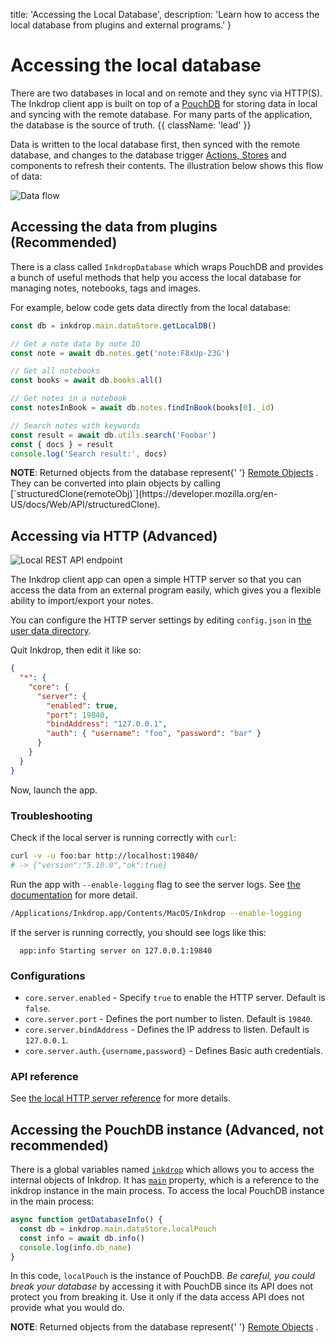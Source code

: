 
  title: 'Accessing the Local Database',
  description:
    'Learn how to access the local database from plugins and external programs.'
}

# Accessing the local database

There are two databases in local and on remote and they sync via HTTP(S).
The Inkdrop client app is built on top of a [PouchDB](https://pouchdb.com/) for storing data in local and syncing with the remote database. For many parts of the application, the database is the source of truth. {{ className: 'lead' }}

Data is written to the local database first, then synced with the remote database, and changes to the database trigger [Actions, Stores](/guides/flux-architecture) and components to refresh their contents. The illustration below shows this flow of data:

![Data flow](/images/accessing-the-local-database_data-flow.png)

## Accessing the data from plugins (Recommended)

There is a class called `InkdropDatabase` which wraps PouchDB and provides a bunch of useful methods that help you access the local database for managing notes, notebooks, tags and images.

For example, below code gets data directly from the local database:

```js
const db = inkdrop.main.dataStore.getLocalDB()

// Get a note data by note ID
const note = await db.notes.get('note:F8xUp-23G')

// Get all notebooks
const books = await db.books.all()

// Get notes in a notebook
const notesInBook = await db.notes.findInBook(books[0]._id)

// Search notes with keywords
const result = await db.utils.search('Foobar')
const { docs } = result
console.log('Search result:', docs)
```

<Note>
  <strong>NOTE</strong>: Returned objects from the database represent{' '}
  <a href="https://github.com/electron/remote#remote-objects">Remote Objects</a>
  . They can be converted into plain objects by calling
  [`structuredClone(remoteObj)`](https://developer.mozilla.org/en-US/docs/Web/API/structuredClone).
</Note>

<Resources level={3} />

## Accessing via HTTP (Advanced)

![Local REST API endpoint](/images/accessing-the-local-database_local-rest-api-endpoint.png)

The Inkdrop client app can open a simple HTTP server so that you can access the data from an external program easily, which gives you a flexible ability to import/export your notes.

You can configure the HTTP server settings by editing `config.json` in [the user data directory](https://docs.inkdrop.app/manual/basic-usage#user-data-directory).

Quit Inkdrop, then edit it like so:

```json
{
  "*": {
    "core": {
      "server": {
        "enabled": true,
        "port": 19840,
        "bindAddress": "127.0.0.1",
        "auth": { "username": "foo", "password": "bar" }
      }
    }
  }
}
```

Now, launch the app.

### Troubleshooting

Check if the local server is running correctly with `curl`:

```sh
curl -v -u foo:bar http://localhost:19840/
# -> {"version":"5.10.0","ok":true}
```

Run the app with `--enable-logging` flag to see the server logs. See [the documentation](https://docs.inkdrop.app/manual/troubleshooting#enable-logging) for more detail.

```sh
/Applications/Inkdrop.app/Contents/MacOS/Inkdrop --enable-logging
```

If the server is running correctly, you should see logs like this:

```
  app:info Starting server on 127.0.0.1:19840
```

### Configurations

- `core.server.enabled` - Specify `true` to enable the HTTP server. Default is `false`.
- `core.server.port` - Defines the port number to listen. Default is `19840`.
- `core.server.bindAddress` - Defines the IP address to listen. Default is `127.0.0.1`.
- `core.server.auth.{username,password}` - Defines Basic auth credentials.

### API reference

See [the local HTTP server reference](/data-access/local-http-server) for more details.

## Accessing the PouchDB instance (Advanced, not recommended)

There is a global variables named [`inkdrop`](/modules/environment) which allows you to access the internal objects of Inkdrop.
It has [`main`](/modules/inkdrop-application) property, which is a reference to the inkdrop instance in the main process.
To access the local PouchDB instance in the main process:

```js
async function getDatabaseInfo() {
  const db = inkdrop.main.dataStore.localPouch
  const info = await db.info()
  console.log(info.db_name)
}
```

In this code, `localPouch` is the instance of PouchDB.
_Be careful, you could break your database_ by accessing it with PouchDB since its API does not protect you from breaking it.
Use it only if the data access API does not provide what you would do.

<Note>
  <strong>NOTE</strong>: Returned objects from the database represent{' '}
  <a href="https://github.com/electron/remote#remote-objects">Remote Objects</a>
  .
</Note>
